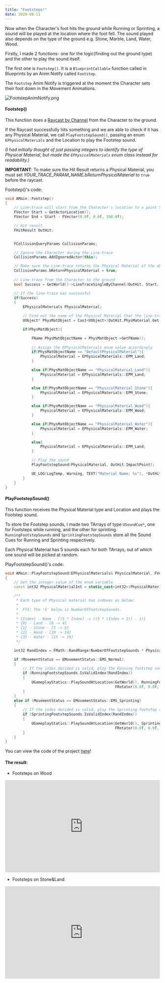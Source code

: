 ---
title: "Footsteps!"
date: 2020-08-11
---



Now when the Character's foot hits the ground while Running or Sprinting, a sound will be played at the location where the foot fell.
The sound played also depends on the type of the ground e.g. Stone, Marble, Land, Water, Wood. 

Firstly, I made 2 functions- one for the logic(finding out the ground type) and the other to play the sound itself.

The first one is `Footstep()`. It is a `BlueprintCallable` function called in Blueprints by an Anim Notify called `Footstep`.

The `Footstep` Anim Notify is triggered at the moment the Character sets their foot down in the Movement Animations.

![FootstepAnimNotify.png](FootstepAnimNotify.png)

#### Footstep()

This function does a [Raycast by Channel](https://docs.unrealengine.com/en-US/Engine/Physics/Tracing/HowTo/SingleLineTraceByChannel/index.html)
from the Character to the ground.

If the Raycast successfully hits something and we are able to check if it has any Physical Material, we 
call `PlayFootstepSound()`, passing an enum `EPhysicalMaterials` and the Location to play the Footstep sound.

*(I had initially thought of just passing integers to identify the type of Physical Material, but made the `EPhysicalMaterials`
enum class instead for readability.)*

**IMPORTANT**: To make sure the Hit Result returns a Physical Material, you must set *YOUR_TRACE_PARAM_NAME.bReturnPhysicalMaterial* to 
`true` before the raycast.

Footstep()'s code:
```cpp
void AMain::Footstep()
{
	// Line-trace will start from the Character's location to a point 500 units below it.
	FVector Start = GetActorLocation();
	FVector End = Start - FVector(0.0f, 0.0f, 500.0f);

	// Hit result
	FHitResult OutHit;

	
	FCollisionQueryParams CollisionParams;

	// Ignore the Character during the Line-trace
	CollisionParams.AddIgnoredActor(this);

	// Make sure the Line-trace returns the Physical Material of the object it hits
	CollisionParams.bReturnPhysicalMaterial = true;
	
	// Line-trace from the Character to the ground
	bool Success = GetWorld()->LineTraceSingleByChannel(OutHit, Start, End, ECollisionChannel::ECC_Visibility, CollisionParams);

	// If the line-trace was successful
	if(Success)
	{
		EPhysicalMaterials PhysicalMaterial;

		// Find out the name of the Physical Material that the line-trace hit
		UObject* PhysMatObject = Cast<UObject>(OutHit.PhysMaterial.Get());

		if(PhysMatObject){

			FName PhysMatObjectName = PhysMatObject->GetFName();
			
			// Assign the EPhysicalMaterials enum value accordingly
			if(PhysMatObjectName == "DefaultPhysicalMaterial"){
				PhysicalMaterial = EPhysicalMaterials::EPM_Land;
			}

			else if(PhysMatObjectName == "PhysicalMaterial_Land"){
				PhysicalMaterial = EPhysicalMaterials::EPM_Land;
			}

			else if(PhysMatObjectName == "PhysicalMaterial_Stone"){
				PhysicalMaterial = EPhysicalMaterials::EPM_Stone;
			}

			else if(PhysMatObjectName == "PhysicalMaterial_Wood"){
				PhysicalMaterial = EPhysicalMaterials::EPM_Wood;
			}

			else if(PhysMatObjectName == "PhysicalMaterial_Water"){
				PhysicalMaterial = EPhysicalMaterials::EPM_Water;
			}

			else{
				PhysicalMaterial = EPhysicalMaterials::EPM_Land;
			} 			

			// Play the sound
			PlayFootstepSound(PhysicalMaterial, OutHit.ImpactPoint);	

			UE_LOG(LogTemp, Warning, TEXT("Material Name: %s"), *OutHit.PhysMaterial.Get()->GetFName().ToString());
		}
	}
}
```
#### PlayFootstepSound()

This function receives the Physical Material type and Location and plays the Footstep sound.

To store the Footstep sounds, I made two TArrays of type `USoundCue*`, one for Footsteps while running, and the other for sprinting. 
`RunningFootstepSounds` and `SprintingFootstepSounds` store all the Sound Cues for Running and Sprinting respectively.

Each Physical Material has 5 sounds each for both TArrays, out of which one sound will be picked at random.

PlayFootstepSound()'s code:

```cpp
void AMain::PlayFootstepSound(EPhysicalMaterials& PhysicalMaterial, FVector& LocationToPlayAt)
{
	// Get the integer value of the enum variable
	const int32 PhysicalMaterialInt = static_cast<int32>(PhysicalMaterial);

	/**
	 * Each type of Physical material has indexes as below:
	 *
	 *	FYI: The '5' below is NumberOfFootstepSounds.
	 *
	 * {Index} - Name - [(5 * Index) -> ((5 * (Index + 1)) - 1)]
	 * {0} - Land - [0 -> 4]
	 * {1} - Stone - [5 -> 9]
	 * {2} - Wood - [10 -> 14]
	 * {3} - Water - [15 -> 19]
	 */

	int32 RandIndex = FMath::RandRange(NumberOfFootstepSounds * PhysicalMaterialInt, (NumberOfFootstepSounds * (PhysicalMaterialInt + 1) - 1));

	if (MovementStatus == EMovementStatus::EMS_Normal)
	{
		// If the index decided is valid, play the Running footstep sound.
		if (RunningFootstepSounds.IsValidIndex(RandIndex))
		{
			UGameplayStatics::PlaySoundAtLocation(GetWorld(), RunningFootstepSounds[RandIndex], LocationToPlayAt,
			                                      FRotator(0.0f, 0.0f, 0.0f));
		}
	}
	else if (MovementStatus == EMovementStatus::EMS_Sprinting)
	{
		// If the index decided is valid, play the Sprinting footstep sound.
		if (SprintingFootstepSounds.IsValidIndex(RandIndex))
		{
			UGameplayStatics::PlaySoundAtLocation(GetWorld(), SprintingFootstepSounds[RandIndex], LocationToPlayAt,
			                                      FRotator(0.0f, 0.0f, 0.0f));
		}
	}
}
```
You can view the code of the project [here](https://github.com/1Gokul/MedievalCombatProject)!

#### The result:

- Footsteps on Wood
<iframe src="https://www.youtube.com/embed/DNbTKY93jek" width="100%" height="300px" frameborder="0"> </iframe>

- Footsteps on Stone&Land
<iframe src="https://www.youtube.com/embed/Ik2yjpyqa1g" width="100%" height="300px" frameborder="0"> </iframe>